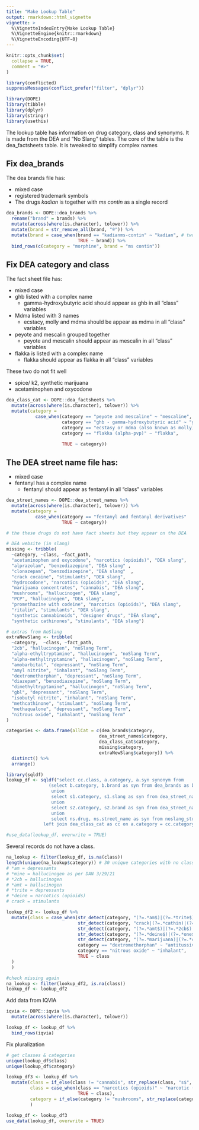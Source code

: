 ```yaml
---
title: "Make Lookup Table"
output: rmarkdown::html_vignette
vignette: >
  %\VignetteIndexEntry{Make Lookup Table}
  %\VignetteEngine{knitr::rmarkdown}
  %\VignetteEncoding{UTF-8}
---
```


```r
knitr::opts_chunk$set(
  collapse = TRUE,
  comment = "#>"
)
```

```r
library(conflicted)
suppressMessages(conflict_prefer("filter", "dplyr"))

library(DOPE)
library(tibble)
library(dplyr)
library(stringr)
library(usethis)
```

The lookup table has information on drug category, class and synonyms.  It is made from the DEA and "No Slang" tables. The core of the table is the dea_factsheets table.  It is tweaked to simplify complex names

## Fix dea_brands

The dea brands file has:

+ mixed case
+ registered trademark symbols
+ The drugs *kadian* is together with *ms contin* as a single record

```r
dea_brands <- DOPE::dea_brands %>%
  rename("brand" = brands) %>%
  mutate(across(where(is.character), tolower)) %>%
  mutate(brand = str_remove_all(brand, "®")) %>%
  mutate(brand = case_when(brand == "kadianms-contin" ~ "kadian", # two names
                           TRUE ~ brand)) %>%
  bind_rows(c(category = "morphine", brand = "ms contin"))
```

## Fix DEA category and class

The fact sheet file has:

+ mixed case
+ ghb listed with a complex name
    + gamma-hydroxybutyric acid should appear as ghb in all "class" variables
+ Mdma listed with 3 names
    + ecstacy, molly and mdma should be appear as mdma in all "class" variables
+ peyote and mescalin grouped together
    + peyote and mescalin should appear as mescalin in all "class" variables
+ flakka is listed with a complex name
    + flakka should appear as flakka in all "class" variables

These two do not fit well

+	spice/ k2, synthetic marijuana
+	acetaminophen and oxycodone


```r
dea_class_cat <- DOPE::dea_factsheets %>%
  mutate(across(where(is.character), tolower)) %>%
  mutate(category =
           case_when(category == "peyote and mescaline" ~ "mescaline",
                     category == "ghb - gamma-hydroxybutyric acid" ~ "ghb",
                     category == "ecstasy or mdma (also known as molly)" ~ "mdma",
                     category == "flakka (alpha-pvp)" ~ "flakka",

                     TRUE ~ category))

```

## The DEA street name file has:

+ mixed case
+ fentanyl has a complex name
    + fentanyl should appear as fentanyl in all "class" variables


```r
dea_street_names <- DOPE::dea_street_names %>%
  mutate(across(where(is.character), tolower)) %>%
  mutate(category =
           case_when(category == "fentanyl and fentanyl derivatives"	~ "fentanyl",
                     TRUE ~ category))

```


```r
# the these drugs do not have fact sheets but they appear on the DEA

# DEA website (in slang)
missing <- tribble(
  ~category, ~class, ~fact_path,
  "acetaminophen and oxycodone", "narcotics (opioids)", "DEA slang",
  "alprazolam", "benzodiazepine", "DEA slang" ,
  "clonazepam", "benzodiazepine", "DEA slang"  ,
  "crack cocaine", "stimulants", "DEA slang",
  "hydrocodone", "narcotics (opioids)", "DEA slang",
  "marijuana concentrates", "cannabis", "DEA slang",
  "mushrooms", "hallucinogen", "DEA slang",
  "PCP", "hallucinogen", "DEA slang",
  "promethazine with codeine", "narcotics (opioids)", "DEA slang",
  "ritalin", "stimulants", "DEA slang",
  "synthetic cannabinoids", "designer drugs", "DEA slang",
  "synthetic cathinones", "stimulants", "DEA slang")

# extras from NoSlang
extraNewSlang <- tribble(
  ~category,  ~class, ~fact_path,
  "2cb", "hallucinogen", "noSlang Term",
  "alpha-ethyltryptamine", "hallucinogen", "noSlang Term",
  "alpha-methyltryptamine", "hallucinogen", "noSlang Term",
  "amobarbital", "depressant", "noSlang Term",
  "amyl nitrite", "inhalant", "noSlang Term",
  "dextromethorphan", "depressant", "noSlang Term",
  "diazepam", "benzodiazepine", "noSlang Term",
  "dimethyltryptamine", "hallucinogen", "noSlang Term",
  "gbl", "depressant", "noSlang Term",
  "isobutyl nitrite", "inhalant", "noSlang Term",
  "methcathinone", "stimulant", "noSlang Term",
  "methaqualone", "depressant", "noSlang Term",
  "nitrous oxide", "inhalant", "noSlang Term"
)
```




```r
categories <- data.frame(allCat = c(dea_brands$category,
                                   dea_street_names$category,
                                   dea_class_cat$category,
                                   missing$category,
                                   extraNewSlang$category)) %>%
  distinct() %>%
  arrange()
```

```r
library(sqldf)
lookup_df <- sqldf("select cc.class, a.category, a.syn synonym from
                (select b.category, b.brand as syn from dea_brands as b
                 union
                 select s1.category, s1.slang as syn from dea_street_names as s1
                 union
                 select s2.category, s2.brand as syn from dea_street_names as s2 where s2.brand <> NULL
                 union
                 select ns.drug, ns.street_name as syn from noslang_street_names as ns) as a
              left join dea_class_cat as cc on a.category = cc.category")

#use_data(lookup_df, overwrite = TRUE)
```

Several records do not have a class. 

```r
na_lookup <- filter(lookup_df, is.na(class))
length(unique(na_lookup$category)) # 30 unique categories with no class
# *am = depressants
# *mine = hallucinogen as per DAN 3/29/21
# *2cb = hallucinogen
# *amt = hallucinogen 
# *trite = depressants
# *deine = narcotics (opioids)
# crack = stimulants

lookup_df2 <- lookup_df %>% 
  mutate(class = case_when(str_detect(category, "(?=.*am$)|(?=.*trite$)|(gbl)|(?=.*qualone$)|(?=.*ital$)") == TRUE ~ "depressants",
                           str_detect(category, "crack|(?=.*cathin)|(?=.*date$)|(ritalin)|(?=.*phetamine$)") == TRUE ~ "stimulants",
                           str_detect(category, "(?=.*amt$)|(?=.*2cb$)|(?=.*mine$)|(dmt)|(?=.*room)|(pcp)|(peyote)") == TRUE ~ "hallucinogen",
                           str_detect(category, "(?=.*deine$)|(?=.*one$)") == TRUE ~ "narcotics (opioids)",
                           str_detect(category, "(?=.*marijuana)|(?=.*cannab)") == TRUE ~ "cannabis",
                           category == "dextromethorphan" ~ "antitussives",
                           category == "nitrous oxide" ~ "inhalant",
                           TRUE ~ class
  )
  )

#check missing again
na_lookup <- filter(lookup_df2, is.na(class))
lookup_df <- lookup_df2

```

Add data from IQVIA

```r
iqvia <- DOPE::iqvia %>%
  mutate(across(where(is.character), tolower)) 

lookup_df <- lookup_df %>% 
  bind_rows(iqvia)


```

Fix pluralization

```r
# get classes & categories
unique(lookup_df$class)
unique(lookup_df$category)

lookup_df3 <- lookup_df %>% 
  mutate(class = if_else(class != "cannabis", str_replace(class, "s$", ""), class),
         class = case_when(class == "narcotics (opioids)" ~ "narcotic (opioid)",
                           TRUE ~ class),
         category = if_else(category != "mushrooms", str_replace(category, "s$", ""), category)
         )

lookup_df <- lookup_df3
use_data(lookup_df, overwrite = TRUE)
```

